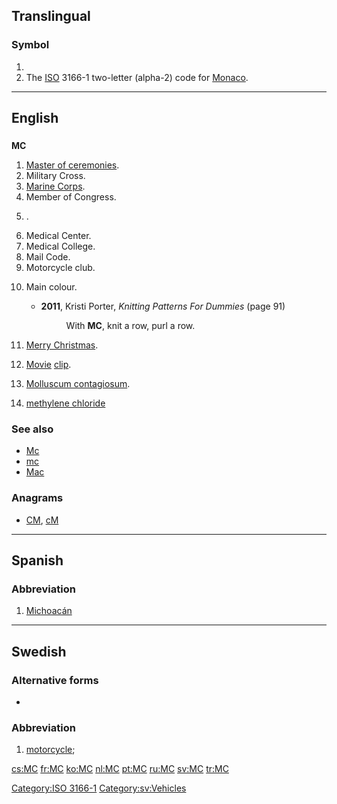 {{also|mc|Mc|mC|Mc-|.mc}}
==Translingual==

===Symbol===
{{head|mul|symbol}}

# {{SI-unit-abb|mega|coulomb|[[electric charge]]}}
# The [[ISO]] 3166-1 two-letter (alpha-2) code for [[Monaco]].

[[Category:ISO 3166-1]]

----

==English==

==={{initialism-old|en}}===
'''MC'''

# [[master of ceremonies|Master of ceremonies]].
# Military Cross.
# [[Marine Corps]].
# Member of Congress.
# {{w|MasterCard}}.
# Medical Center.
# Medical College.
# Mail Code.
# Motorcycle club.
# {{context|knitting|lang=en}} Main colour.
#* '''2011''', Kristi Porter, ''Knitting Patterns For Dummies'' (page 91)
#*: With '''MC''', knit a row, purl a row.
# {{context|texting|lang=en}} [[Merry Christmas]].
# {{context|computing|lang=en}} [[movie|Movie]] [[clip]].
# {{context|medicine|pathology|lang=en}} [[molluscum contagiosum|Molluscum contagiosum]].
# [[methylene chloride]] {{gloss|dichloromethane}}

===See also===
* [[Mc]]
* [[mc]]
* [[Mac]]

===Anagrams===
* [[CM#English|CM]], [[cM#English|cM]]

----

==Spanish==

===Abbreviation===
{{head|es|abbreviation}}

# [[Michoacán]] {{gloss|Mexican state}}

----

==Swedish==

===Alternative forms===
* {{l|sv|mc}}

===Abbreviation===
{{head|sv|abbreviation|g=c}}

# [[motorcycle]]; {{abbreviation of|motorcykel|lang=sv}}

[[Category:sv:Vehicles]]

[[cs:MC]]
[[fr:MC]]
[[ko:MC]]
[[nl:MC]]
[[pt:MC]]
[[ru:MC]]
[[sv:MC]]
[[tr:MC]]